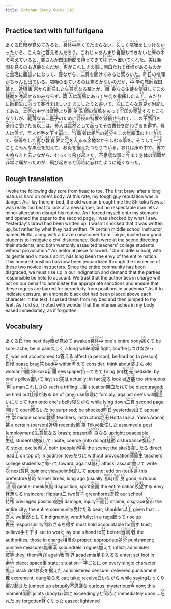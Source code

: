```yaml
---
title: Botchan Study Guide 110
---
```


## Practice text with full furigana

<p>
あくる<ruby><rb>日</rb><rt>ひ</rt></ruby><ruby><rb>眼</rb><rt>め</rt></ruby>が<ruby><rb>覚</rb><rt>さ</rt></ruby>めてみると、<ruby><rb>身体中</rb><rt>からだじゅう</rt></ruby><ruby><rb>痛</rb><rt>いた</rt></ruby>くてたまらない。<ruby><rb>久</rb><rt>ひさ</rt></ruby>しく<ruby><rb>喧嘩</rb><rt>けんか</rt></ruby>をしつけなかったから、こんなに<ruby><rb>答</rb><rt>こた</rt></ruby>えるんだろう。これじゃあんまり<ruby><rb>自慢</rb><rt>じまん</rt></ruby>もできないと<ruby><rb>床</rb><rt>とこ</rt></ruby>の<ruby><rb>中</rb><rt>なか</rt></ruby>で<ruby><rb>考</rb><rt>かんが</rt></ruby>えていると、<ruby><rb>婆</rb><rt>ばあ</rt></ruby>さんが<ruby><rb>四国</rb><rt>しこく</rt></ruby><ruby><rb>新聞</rb><rt>しんぶん</rt></ruby>を<ruby><rb>持</rb><rt>も</rt></ruby>ってきて<ruby><rb>枕元</rb><rt>まくらもと</rt></ruby>へ<ruby><rb>置</rb><rt>き</rt></ruby>いてくれた。<ruby><rb>実</rb><rt>じつ</rt></ruby>は新聞を<ruby><rb>見</rb><rt>み</rt></ruby>るのも<ruby><rb>退儀</rb><rt>たいぎ</rt></ruby>なんだが、<ruby><rb>男</rb><rt>おとこ</rt></ruby>がこれしきの<ruby><rb>事</rb><rt>こと</rt></ruby>に<ruby><rb>閉口</rb><rt>へこ</rt></ruby>たれて<ruby><rb>仕様</rb><rt>しよう</rt></ruby>があるものかと<ruby><rb>無理</rb><rt>むり</rt></ruby>に<ruby><rb>腹這</rb><rt>はらば</rt></ruby>いになって、<ruby><rb>寝</rb><rt>ね</rt></ruby>ながら、<ruby><rb>二頁</rb><rt>にページ</rt></ruby>を<ruby><rb>開</rb><rt>あ</rt></ruby>けてみると<ruby><rb>驚</rb><rt>おど</rt></ruby>ろいた。<ruby><rb>昨日</rb><rt>きのう</rt></ruby>の喧嘩がちゃんと<ruby><rb>出</rb><rt>で</rt></ruby>ている。喧嘩の出ているのは驚ろかないのだが、<ruby><rb>中学</rb><rt>ちゅうがく</rt></ruby>の<ruby><rb>教師</rb><rt>きょうし</rt></ruby><ruby><rb>堀田</rb><rt>ほった</rt></ruby><ruby><rb>某</rb><rt>ぼう</rt></ruby>と、<ruby><rb>近頃</rb><rt>ちかごろ</rt></ruby><ruby><rb>東京</rb><rt>とうきょう</rt></ruby>から<ruby><rb>赴任</rb><rt>ふにん</rt></ruby>した<ruby><rb>生意気</rb><rt>なまいき</rt></ruby>なる某とが、<ruby><rb>順良</rb><rt>じゅんりょう</rt></ruby>なる<ruby><rb>生徒</rb><rt>せいと</rt></ruby>を<ruby><rb>使嗾</rb><rt>しそう</rt></ruby>してこの<ruby><rb>騒動</rb><rt>そうどう</rt></ruby>を<ruby><rb>喚起</rb><rt>かんき</rt></ruby>せるのみならず、<ruby><rb>両人</rb><rt>りょうにん</rt></ruby>は<ruby><rb>現場</rb><rt>げんば</rt></ruby>にあって生徒を<ruby><rb>指揮</rb><rt>しき</rt></ruby>したる<ruby><rb>上</rb><rt>うえ</rt></ruby>、みだりに<ruby><rb>師範生</rb><rt>しはんせい</rt></ruby>に<ruby><rb>向</rb><rt>むか</rt></ruby>って<ruby><rb>暴行</rb><rt>ぼうこう</rt></ruby>をほしいままにしたりと<ruby><rb>書</rb><rt>か</rt></ruby>いて、<ruby><rb>次</rb><rt>つぎ</rt></ruby>にこんな<ruby><rb>意見</rb><rt>いけん</rt></ruby>が<ruby><rb>附記</rb><rt>ふき</rt></ruby>してある。<ruby><rb>本県</rb><rt>ほんけん</rt></ruby>の中学は<ruby><rb>昔時</rb><rt>せきじ</rt></ruby>より<ruby><rb>善良</rb><rt>ぜんりょう</rt></ruby><ruby><rb>温順</rb><rt>おんじゅん</rt></ruby>の<ruby><rb>気風</rb><rt>きふう</rt></ruby>をもって<ruby><rb>全国</rb><rt>ぜんこく</rt></ruby>の<ruby><rb>羨望</rb><rt>せんぼう</rt></ruby>するところなりしが、<ruby><rb>軽薄</rb><rt>けいはく</rt></ruby>なる<ruby><rb>二</rb><rt>に</rt></ruby><ruby><rb>豎子</rb><rt>じゅし</rt></ruby>のために<ruby><rb>吾校</rb><rt>わがこう</rt></ruby>の<ruby><rb>特権</rb><rt>とっけん</rt></ruby>を<ruby><rb>毀損</rb><rt>きそん</rt></ruby>せられて、この<ruby><rb>不面目</rb><rt>ふめんぼく</rt></ruby>を<ruby><rb>全市</rb><rt>ぜんし</rt></ruby>に<ruby><rb>受</rb><rt>う</rt></ruby>けたる<ruby><rb>以上</rb><rt>いじょう</rt></ruby>は、<ruby><rb>吾人</rb><rt>ごじん</rt></ruby>は<ruby><rb>奮然</rb><rt>ふんぜん</rt></ruby>として<ruby><rb>起</rb><rt>た</rt></ruby>ってその<ruby><rb>責任</rb><rt>せきにん</rt></ruby>を<ruby><rb>問</rb><rt>と</rt></ruby>わざるを<ruby><rb>得</rb><rt>え</rt></ruby>ず。吾人は<ruby><rb>信</rb><rt>しん</rt></ruby>ず、吾人が<ruby><rb>手</rb><rt>て</rt></ruby>を<ruby><rb>下</rb><rt>くだ</rt></ruby>す<ruby><rb>前</rb><rt>まえ</rt></ruby>に、<ruby><rb>当局者</rb><rt>とうきょくしゃ</rt></ruby>は<ruby><rb>相当</rb><rt>そうとう</rt></ruby>の<ruby><rb>処分</rb><rt>しょぶん</rt></ruby>をこの<ruby><rb>無頼漢</rb><rt>ぶらいかん</rt></ruby>の上に<ruby><rb>加</rb><rt>くわ</rt></ruby>えて、<ruby><rb>彼等</rb><rt>かれら</rt></ruby>をして<ruby><rb>再</rb><rt>ふたた</rt></ruby>び<ruby><rb>教育界</rb><rt>きょういくかい</rt></ruby>に<ruby><rb>足</rb><rt>あし</rt></ruby>を<ruby><rb>入</rb><rt>い</rt></ruby>るる<ruby><rb>余地</rb><rt>よち</rt></ruby>なからしむる<ruby><rb>事</rb><rt>こと</rt></ruby>を。そうして<ruby><rb>一字</rb><rt>いちじ</rt></ruby>ごとにみんな<ruby><rb>黒点</rb><rt>こくてん</rt></ruby>を加えて、お<ruby><rb>灸</rb><rt>きゅう</rt></ruby>を<ruby><rb>据</rb><rt>す</rt></ruby>えたつもりでいる。おれは床の中で、<ruby><rb>糞</rb><rt>くそ</rt></ruby>でも<ruby><rb>喰</rb><rt>く</rt></ruby>らえと<ruby><rb>云</rb><rt>い</rt></ruby>いながら、むっくり<ruby><rb>飛</rb><rt>と</rt></ruby>び<ruby><rb>起</rb><rt>お</rt></ruby>きた。<ruby><rb>不思議</rb><rt>ふしぎ</rt></ruby>な事に<ruby><rb>今</rb><rt>いま</rt></ruby>まで身体の<ruby><rb>関節</rb><rt>ふしぶし</rt></ruby>が<ruby><rb>非常</rb><rt>ひじょう</rt></ruby>に痛かったのが、飛び起きると<ruby><rb>同時</rb><rt>どうじ</rt></ruby>に<ruby><rb>忘</rb><rt>わす</rt></ruby>れたように<ruby><rb>軽</rb><rt>かる</rt></ruby>くなった。
</p>


## Rough translation

I woke the following day sore from head to toe. The first brawl after a long hiatus is hard on one's body. At this rate, my tough guy reputation was in danger. As I lay there in bed, the old woman brought me the Shikoku News. I was really too beat to look at a newspaper, but no respectable man lets a minor altercation disrupt his routine. As I forced myself onto my stomach and opened the paper to the second page, I was shocked by what I saw. Yesterday's brawl had been written up. I wasn't shocked that it was written up, but rather by what they had written. "A certain middle school instructor named Hotta, along with a brazen newcomer from Tōkyō, incited our good students to instigate a civil disturbance. Both were at the scene directing their students, and both wantonly assaulted teachers' college students without provocation." An editorial piece followed. "Our middle school, with its gentle and virtuous spirit, has long been the envy of the entire nation. This honored position has now been jeopardized through the insolence of these two novice instructors. Since the entire community has been disgraced, we must rise up in our indignation and demand that the parties responsible be held to account. We trust that the authorities in charge will act on our behalf to administer the appropriate sanctions and ensure that these rogues are barred for perpetuity from positions in academia." As if to indicate censure, an emphatic black dot had been placed above each character in the text. I cursed them from my bed and then jumped to my feet. As I did so, I noted with wonder that the intense aches in my body eased immediately, as if forgotten.


## Vocabulary

<p>
<span className="vocabstudy">あくる<ruby><rb>日</rb><rt>ひ</rt></ruby>&nbsp;the next day</span><span className="vocabstudy"><ruby><rb>眼</rb><rt>め</rt></ruby>が<ruby><rb>覚</rb><rt>さ</rt></ruby>めて&nbsp;awaken</span><span className="vocabstudy"><ruby><rb>身体中</rb><rt>からだじゅう</rt></ruby>&nbsp;one's entire body</span><span className="vocabstudy"><ruby><rb>痛</rb><rt>いた</rt></ruby>くて&nbsp;be sore; ache; be in pain</span><span className="vocabstudy"><ruby><rb>久</rb><rt>ひさ</rt></ruby>しく&nbsp;a long while</span><span className="vocabstudy"><ruby><rb>喧嘩</rb><rt>けんか</rt></ruby>&nbsp;fight; scuffle</span><span className="vocabstudy">しつけなかった&nbsp;was not accustomed to</span><span className="vocabstudy"><ruby><rb>答</rb><rt>こた</rt></ruby>える&nbsp;affect (a person); be hard on (a person)</span><span className="vocabstudy"><ruby><rb>自慢</rb><rt>じまん</rt></ruby>&nbsp;boast; brag</span><span className="vocabstudy"><ruby><rb>床</rb><rt>とこ</rt></ruby>&nbsp;bed</span><span className="vocabstudy"><ruby><rb>中</rb><rt>なか</rt></ruby>&nbsp;within</span><span className="vocabstudy"><ruby><rb>考</rb><rt>かんが</rt></ruby>えて&nbsp;consider; think about</span><span className="vocabstudy"><ruby><rb>婆</rb><rt>ばあ</rt></ruby>さん&nbsp;old woman</span><span className="vocabstudy"><ruby><rb>四国</rb><rt>しこく</rt></ruby>&nbsp;Shikoku</span><span className="vocabstudy"><ruby><rb>新聞</rb><rt>しんぶん</rt></ruby>&nbsp;newspaper</span><span className="vocabstudy"><ruby><rb>持</rb><rt>も</rt></ruby>ってきて&nbsp;bring (in)</span><span className="vocabstudy"><ruby><rb>枕元</rb><rt>まくらもと</rt></ruby>&nbsp;bedside; by one's pillow</span><span className="vocabstudy"><ruby><rb>置</rb><rt>き</rt></ruby>いて&nbsp;lay; set</span><span className="vocabstudy"><ruby><rb>実</rb><rt>じつ</rt></ruby>は&nbsp;actually; in fact</span><span className="vocabstudy"><ruby><rb>見</rb><rt>み</rt></ruby>る&nbsp;look at</span><span className="vocabstudy"><ruby><rb>退儀</rb><rt>たいぎ</rt></ruby>&nbsp;too strenuous</span><span className="vocabstudy"><ruby><rb>男</rb><rt>おとこ</rt></ruby>&nbsp;a man</span><span className="vocabstudy">これしきの&nbsp;such a trifling ...</span><span className="vocabstudy"><ruby><rb>事</rb><rt>こと</rt></ruby>&nbsp;situation</span><span className="vocabstudy"><ruby><rb>閉口</rb><rt>へこ</rt></ruby>たれて&nbsp;be discouraged; be tired out</span><span className="vocabstudy"><ruby><rb>仕様</rb><rt>しよう</rt></ruby>がある&nbsp;be of (any) use</span><span className="vocabstudy"><ruby><rb>無理</rb><rt>むり</rt></ruby>に&nbsp;forcibly; against one's will</span><span className="vocabstudy"><ruby><rb>腹這</rb><rt>はらば</rt></ruby>いになって&nbsp;turn onto one's belly</span><span className="vocabstudy"><ruby><rb>寝</rb><rt>ね</rt></ruby>ながら&nbsp;while lying down</span><span className="vocabstudy"><ruby><rb>二頁</rb><rt>にページ</rt></ruby>&nbsp;second page</span><span className="vocabstudy"><ruby><rb>開</rb><rt>あ</rt></ruby>けて&nbsp;open</span><span className="vocabstudy"><ruby><rb>驚</rb><rt>おど</rt></ruby>ろいた&nbsp;be surprised; be shocked</span><span className="vocabstudy"><ruby><rb>昨日</rb><rt>きのう</rt></ruby>&nbsp;yesterday</span><span className="vocabstudy"><ruby><rb>出</rb><rt>で</rt></ruby>て&nbsp;appear</span><span className="vocabstudy"><ruby><rb>中学</rb><rt>ちゅうがく</rt></ruby>&nbsp;middle school</span><span className="vocabstudy"><ruby><rb>教師</rb><rt>きょうし</rt></ruby>&nbsp;teachers; instructors</span><span className="vocabstudy"><ruby><rb>堀田</rb><rt>ほった</rt></ruby>&nbsp;Hotta (a.k.a. Yama Arashi)</span><span className="vocabstudy"><ruby><rb>某</rb><rt>ぼう</rt></ruby>&nbsp;a certain (person)</span><span className="vocabstudy"><ruby><rb>近頃</rb><rt>ちかごろ</rt></ruby>&nbsp;recently</span><span className="vocabstudy"><ruby><rb>東京</rb><rt>とうきょう</rt></ruby>&nbsp;Tōkyō</span><span className="vocabstudy"><ruby><rb>赴任</rb><rt>ふにん</rt></ruby>した&nbsp;assumed a post (employment)</span><span className="vocabstudy"><ruby><rb>生意気</rb><rt>なまいき</rt></ruby>なる&nbsp;brash; brazen</span><span className="vocabstudy"><ruby><rb>順良</rb><rt>じゅんりょう</rt></ruby>なる&nbsp;upright; peaceable</span><span className="vocabstudy"><ruby><rb>生徒</rb><rt>せいと</rt></ruby>&nbsp;students</span><span className="vocabstudy"><ruby><rb>使嗾</rb><rt>しそう</rt></ruby>して&nbsp;incite; coerce (into doing)</span><span className="vocabstudy"><ruby><rb>騒動</rb><rt>そうどう</rt></ruby>&nbsp;disturbance</span><span className="vocabstudy"><ruby><rb>喚起</rb><rt>かんき</rt></ruby>せる&nbsp;stoke; excite</span><span className="vocabstudy"><ruby><rb>両人</rb><rt>りょうにん</rt></ruby>&nbsp;both (people)</span><span className="vocabstudy"><ruby><rb>現場</rb><rt>げんば</rt></ruby>&nbsp;the scene; the site</span><span className="vocabstudy"><ruby><rb>指揮</rb><rt>しき</rt></ruby>したる&nbsp;direct; lead</span><span className="vocabstudy"><ruby><rb>上</rb><rt>うえ</rt></ruby>&nbsp;on top of; in addition to</span><span className="vocabstudy">みだりに&nbsp;without provocation</span><span className="vocabstudy"><ruby><rb>師範生</rb><rt>しはんせい</rt></ruby>&nbsp;teachers' college students</span><span className="vocabstudy">に<ruby><rb>向</rb><rt>むか</rt></ruby>って&nbsp;toward; against</span><span className="vocabstudy"><ruby><rb>暴行</rb><rt>ぼうこう</rt></ruby>&nbsp;attack; assault</span><span className="vocabstudy"><ruby><rb>書</rb><rt>か</rt></ruby>いて&nbsp;write</span><span className="vocabstudy"><ruby><rb>次</rb><rt>つぎ</rt></ruby>&nbsp;next</span><span className="vocabstudy"><ruby><rb>意見</rb><rt>いけん</rt></ruby>&nbsp;opinion; viewpoint</span><span className="vocabstudy"><ruby><rb>附記</rb><rt>ふき</rt></ruby>して&nbsp;append; add on (to)</span><span className="vocabstudy"><ruby><rb>本県</rb><rt>ほんけん</rt></ruby>&nbsp;this prefecture</span><span className="vocabstudy"><ruby><rb>昔時</rb><rt>せきじ</rt></ruby>&nbsp;former times; long ago (usually <ruby><rb>昔時</rb><rt>せきじつ</rt></ruby>)</span><span className="vocabstudy"><ruby><rb>善良</rb><rt>ぜんりょう</rt></ruby>&nbsp;good; virtuous</span><span className="vocabstudy"><ruby><rb>温順</rb><rt>おんじゅん</rt></ruby>&nbsp;gentle; meek</span><span className="vocabstudy"><ruby><rb>気風</rb><rt>きふう</rt></ruby>&nbsp;disposition; spirit</span><span className="vocabstudy"><ruby><rb>全国</rb><rt>ぜんこく</rt></ruby>&nbsp;the entire nation</span><span className="vocabstudy"><ruby><rb>羨望</rb><rt>せんぼう</rt></ruby>する&nbsp;envy</span><span className="vocabstudy"><ruby><rb>軽薄</rb><rt>けいはく</rt></ruby>なる&nbsp;insincere; flippant</span><span className="vocabstudy"><ruby><rb>二</rb><rt>に</rt></ruby>&nbsp;two</span><span className="vocabstudy"><ruby><rb>豎子</rb><rt>じゅし</rt></ruby>&nbsp;greenhorns</span><span className="vocabstudy"><ruby><rb>吾校</rb><rt>わがこう</rt></ruby>&nbsp;our school</span><span className="vocabstudy"><ruby><rb>特権</rb><rt>とっけん</rt></ruby>&nbsp;privileged position</span><span className="vocabstudy"><ruby><rb>毀損</rb><rt>きそん</rt></ruby>&nbsp;damage; injury</span><span className="vocabstudy"><ruby><rb>不面目</rb><rt>ふめんぼく</rt></ruby>&nbsp;shame; disgrace</span><span className="vocabstudy"><ruby><rb>全市</rb><rt>ぜんし</rt></ruby>&nbsp;the entire city; the entire community</span><span className="vocabstudy"><ruby><rb>受</rb><rt>う</rt></ruby>けたる&nbsp;bear; shoulder</span><span className="vocabstudy"><ruby><rb>以上</rb><rt>いじょう</rt></ruby>&nbsp;given that ...</span><span className="vocabstudy"><ruby><rb>吾人</rb><rt>ごじん</rt></ruby>&nbsp;we</span><span className="vocabstudy"><ruby><rb>奮然</rb><rt>ふんぜん</rt></ruby>として&nbsp;indignantly; wrathfully; in a rage</span><span className="vocabstudy"><ruby><rb>起</rb><rt>た</rt></ruby>って&nbsp;rise up</span><span className="vocabstudy"><ruby><rb>責任</rb><rt>せきにん</rt></ruby>&nbsp;responsibility</span><span className="vocabstudy"><ruby><rb>問</rb><rt>と</rt></ruby>わざるを<ruby><rb>得</rb><rt>え</rt></ruby>ず&nbsp;must hold accountable for</span><span className="vocabstudy"><ruby><rb>信</rb><rt>しん</rt></ruby>ず&nbsp;trust; believe</span><span className="vocabstudy"><ruby><rb>手</rb><rt>て</rt></ruby>を<ruby><rb>下</rb><rt>くだ</rt></ruby>す&nbsp;set to work; lay one's hand to</span><span className="vocabstudy"><ruby><rb>前</rb><rt>まえ</rt></ruby>&nbsp;before</span><span className="vocabstudy"><ruby><rb>当局者</rb><rt>とうきょくしゃ</rt></ruby>&nbsp;the authorities; those in charge</span><span className="vocabstudy"><ruby><rb>相当</rb><rt>そうとう</rt></ruby>の&nbsp;proper; appropriate</span><span className="vocabstudy"><ruby><rb>処分</rb><rt>しょぶん</rt></ruby>&nbsp;punishment; punitive measures</span><span className="vocabstudy"><ruby><rb>無頼漢</rb><rt>ぶらいかん</rt></ruby>&nbsp;scoundrels; rogues</span><span className="vocabstudy"><ruby><rb>加</rb><rt>くわ</rt></ruby>えて&nbsp;inflict; administer</span><span className="vocabstudy"><ruby><rb>彼等</rb><rt>かれら</rt></ruby>&nbsp;they; them</span><span className="vocabstudy"><ruby><rb>再</rb><rt>ふたた</rt></ruby>び&nbsp;again</span><span className="vocabstudy"><ruby><rb>教育界</rb><rt>きょういくかい</rt></ruby>&nbsp;academia</span><span className="vocabstudy"><ruby><rb>足</rb><rt>あし</rt></ruby>を<ruby><rb>入</rb><rt>い</rt></ruby>るる&nbsp;enter; set foot in</span><span className="vocabstudy"><ruby><rb>余地</rb><rt>よち</rt></ruby>&nbsp;place; space</span><span className="vocabstudy"><ruby><rb>事</rb><rt>こと</rt></ruby>&nbsp;state; situation</span><span className="vocabstudy"><ruby><rb>一字</rb><rt>いちじ</rt></ruby>ごとに&nbsp;on every single character</span><span className="vocabstudy"><ruby><rb>黒点</rb><rt>こくてん</rt></ruby>&nbsp;black dot</span><span className="vocabstudy">お<ruby><rb>灸</rb><rt>きゅう</rt></ruby>を<ruby><rb>据</rb><rt>す</rt></ruby>えた&nbsp;administered censure; delivered punishment</span><span className="vocabstudy"><ruby><rb>糞</rb><rt>くそ</rt></ruby>&nbsp;excrement; dung</span><span className="vocabstudy"><ruby><rb>喰</rb><rt>く</rt></ruby>らえ&nbsp;eat; take; receive</span><span className="vocabstudy"><ruby><rb>云</rb><rt>い</rt></ruby>いながら&nbsp;while saying</span><span className="vocabstudy">むっくり<ruby><rb>飛</rb><rt>と</rt></ruby>び<ruby><rb>起</rb><rt>お</rt></ruby>きた&nbsp;jumped up abruptly</span><span className="vocabstudy"><ruby><rb>不思議</rb><rt>ふしぎ</rt></ruby>な&nbsp;curious; mysterious</span><span className="vocabstudy"><ruby><rb>今</rb><rt>いま</rt></ruby>&nbsp;now; this moment</span><span className="vocabstudy"><ruby><rb>関節</rb><rt>ふしぶし</rt></ruby>&nbsp;joints (body)</span><span className="vocabstudy"><ruby><rb>非常</rb><rt>ひじょう</rt></ruby>に&nbsp;exceedingly</span><span className="vocabstudy">と<ruby><rb>同時</rb><rt>どうじ</rt></ruby>に&nbsp;immediately upon ...</span><span className="vocabstudy"><ruby><rb>忘</rb><rt>わす</rt></ruby>れた&nbsp;be forgotten</span><span className="vocabstudy"><ruby><rb>軽</rb><rt>かる</rt></ruby>くなった&nbsp;eased; lightened</span>
</p>
